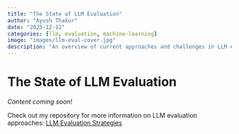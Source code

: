 ```yaml
---
title: "The State of LLM Evaluation"
author: "Ayush Thakur"
date: "2023-12-12"
categories: [llm, evaluation, machine-learning]
image: "images/llm-eval-cover.jpg"
description: "An overview of current approaches and challenges in LLM evaluation"
---
```


# The State of LLM Evaluation

*Content coming soon!*

Check out my repository for more information on LLM evaluation approaches: [LLM Evaluation Strategies](https://github.com/ayulockin/llm-eval-sweep) 
